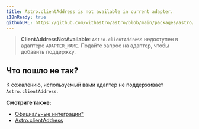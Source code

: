 ```yaml
---
title: Astro.clientAddress is not available in current adapter.
i18nReady: true
githubURL: https://github.com/withastro/astro/blob/main/packages/astro/src/core/errors/errors-data.ts
---
```


> **ClientAddressNotAvailable**: `Astro.clientAddress` недоступен в адаптере `ADAPTER_NAME`. Подайте запрос на адаптер, чтобы добавить поддержку.

## Что пошло не так?

К сожалению, используемый вами адаптер не поддерживает `Astro.clientAddress`.

**Смотрите также:**

-  [Официальные интеграции"](/ru/guides/integrations-guide/#официальные-интеграции)
-  [Astro.clientAddress](/ru/reference/api-reference/#clientaddress)